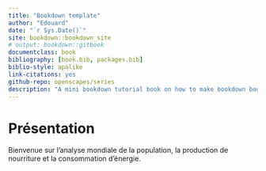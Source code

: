 ```yaml
--- 
title: "Bookdown template"
author: "Edouard"
date: "`r Sys.Date()`"
site: bookdown::bookdown_site
# output: bookdown::gitbook
documentclass: book
bibliography: [book.bib, packages.bib]
biblio-style: apalike
link-citations: yes
github-repo: openscapes/series
description: "A mini bookdown tutorial book on how to make bookdown books."
---
```


# Présentation

Bienvenue sur l'analyse mondiale de la population, la production de nourriture et la consommation d'énergie.

